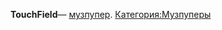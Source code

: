 '''TouchField '''— [[Музпуперы|музпупер]]. {{Инфобокс_для_пуперов|title2 = TouchField|image3 = Photo-0.jpg|сферы_творчества = RYTPMV|ссылки = [https://www.youtube.com/channel/UCssLzncNIl_yTdeXgNdNbvg/featured YouTube]
[https://vk.com/gaysofkazakhstan VK]}}[[Категория:Музпуперы]]
